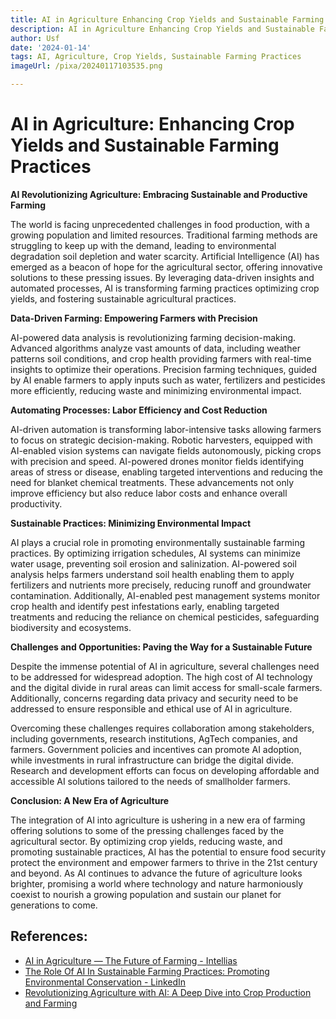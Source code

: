 ```yaml
---
title: AI in Agriculture Enhancing Crop Yields and Sustainable Farming Practices
description: AI in Agriculture Enhancing Crop Yields and Sustainable Farming Practices
author: Usf
date: '2024-01-14'
tags: AI, Agriculture, Crop Yields, Sustainable Farming Practices
imageUrl: /pixa/20240117103535.png

---
```

# AI in  Agriculture: Enhancing Crop Yields and Sustainable Farming  Practices

**AI Revolutionizing Agriculture: Embracing Sustainable and Productive Farming**

The world is facing unprecedented challenges in food  production, with a growing population and limited resources. Traditional farming methods are struggling to keep up with the demand,  leading to environmental degradation soil depletion  and  water scarcity. Artificial Intelligence (AI) has emerged as a beacon of hope for the agricultural sector, offering innovative solutions to these pressing issues. By leveraging data-driven  insights and automated processes, AI is transforming farming practices optimizing crop yields, and fostering sustainable agricultural practices.

**Data-Driven  Farming: Empowering Farmers with Precision**

AI-powered data  analysis is revolutionizing farming decision-making. Advanced algorithms analyze vast amounts of data, including weather patterns soil conditions, and crop health providing farmers with real-time insights to optimize  their operations. Precision farming techniques, guided  by AI enable farmers to apply inputs such  as  water, fertilizers and pesticides more efficiently, reducing waste and minimizing environmental impact.

**Automating Processes: Labor Efficiency and Cost Reduction**

AI-driven automation is transforming labor-intensive tasks allowing farmers to focus on  strategic decision-making. Robotic harvesters, equipped with AI-enabled vision systems can navigate  fields  autonomously, picking crops with precision and speed. AI-powered drones monitor  fields identifying areas of stress or disease, enabling targeted interventions and reducing the need for blanket chemical treatments. These  advancements not only improve efficiency but also reduce labor  costs and enhance overall productivity.

**Sustainable Practices: Minimizing Environmental Impact**

AI plays a crucial role in promoting environmentally sustainable farming practices. By optimizing  irrigation schedules, AI systems can minimize water usage, preventing soil erosion and  salinization. AI-powered soil analysis helps farmers understand soil health enabling  them to apply fertilizers and nutrients more precisely, reducing runoff and groundwater  contamination. Additionally, AI-enabled pest management systems monitor crop  health and identify pest infestations  early, enabling targeted  treatments and reducing the  reliance on chemical pesticides, safeguarding  biodiversity and  ecosystems.

**Challenges and Opportunities: Paving the Way for a Sustainable Future**

Despite the immense potential of AI  in agriculture,  several  challenges need to be addressed for widespread adoption. The high cost of  AI technology and the digital divide in rural areas  can limit access for small-scale farmers. Additionally, concerns regarding data  privacy and security need to be addressed to ensure responsible and ethical use of AI in agriculture.

Overcoming these challenges requires collaboration among stakeholders, including governments, research institutions, AgTech companies, and farmers. Government policies and incentives can promote AI adoption, while investments in  rural infrastructure can bridge the digital divide. Research and  development efforts can  focus on developing affordable and accessible AI solutions tailored to the  needs of smallholder  farmers.

**Conclusion: A New Era of  Agriculture**

The integration of AI into agriculture is ushering in a  new  era of farming offering solutions to some of the  pressing challenges faced by the agricultural sector. By optimizing crop yields, reducing waste, and promoting  sustainable practices, AI has  the potential to ensure food security protect the environment and empower farmers to thrive in the  21st century and beyond. As AI continues to advance the  future of  agriculture looks brighter, promising a world where technology and nature harmoniously coexist to nourish  a  growing population and sustain our planet for generations to come.

## References:
- [AI in Agriculture — The Future of Farming - Intellias](https://intellias.com/artificial-intelligence-in-agriculture/)
- [The Role Of AI In Sustainable Farming Practices: Promoting Environmental Conservation - LinkedIn](https://www.linkedin.com/pulse/role-ai-sustainable-farming-practices)
- [Revolutionizing Agriculture with AI: A Deep Dive into Crop Production and Farming](https://www.linkedin.com/pulse/revolutionizing-agriculture-ai-deep-dive-crop-farming-chris-chiancone)
